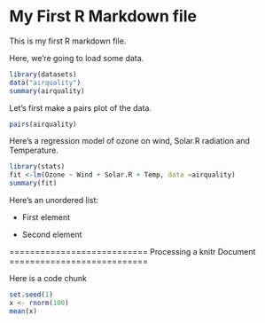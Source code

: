 My First R Markdown file
========================

This is my first R markdown file.

Here, we're going to load some data.

```r
library(datasets)
data("airquality")
summary(airquality)
```

Let's first make a pairs plot of the data.

```r
pairs(airquality)
```

Here's a regression model of ozone on wind, Solar.R radiation and Temperature.

```r
library(stats)
fit <-lm(Ozone ~ Wind + Solar.R + Temp, data =airquality)
summary(fit)
```

Here's an unordered list:

* First element

* Second element


===========================
Processing a knitr Document
===========================

Here is a code chunk
```r
set.seed(1)
x <- rnorm(100)
mean(x)
```




